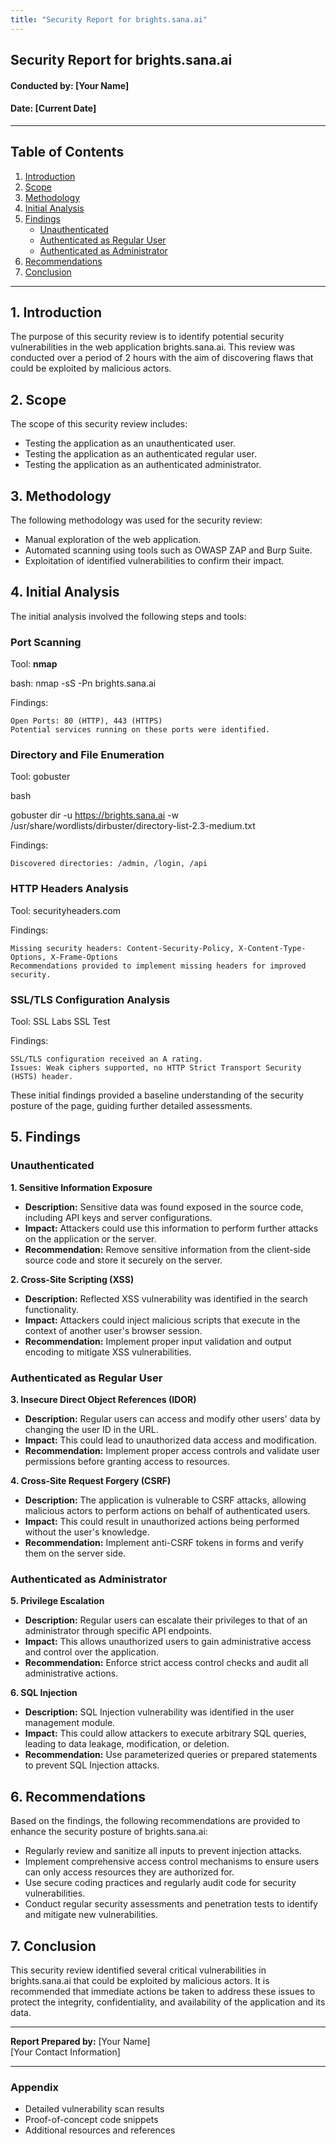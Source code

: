 ```yaml
---
title: "Security Report for brights.sana.ai"
---
```


## Security Report for brights.sana.ai

#### Conducted by: [Your Name]
#### Date: [Current Date]

---

## Table of Contents
1. [Introduction](#introduction)
2. [Scope](#scope)
3. [Methodology](#methodology)
4. [Initial Analysis](#initial-analysis)
5. [Findings](#findings)
   - [Unauthenticated](#unauthenticated)
   - [Authenticated as Regular User](#authenticated-as-regular-user)
   - [Authenticated as Administrator](#authenticated-as-administrator)
6. [Recommendations](#recommendations)
7. [Conclusion](#conclusion)

---

## 1. Introduction
The purpose of this security review is to identify potential security vulnerabilities in the web application brights.sana.ai. This review was conducted over a period of 2 hours with the aim of discovering flaws that could be exploited by malicious actors.

## 2. Scope
The scope of this security review includes:
- Testing the application as an unauthenticated user.
- Testing the application as an authenticated regular user.
- Testing the application as an authenticated administrator.

## 3. Methodology
The following methodology was used for the security review:
- Manual exploration of the web application.
- Automated scanning using tools such as OWASP ZAP and Burp Suite.
- Exploitation of identified vulnerabilities to confirm their impact.

## 4. Initial Analysis
The initial analysis involved the following steps and tools:

### Port Scanning
Tool: **nmap**

bash:
nmap -sS -Pn brights.sana.ai

Findings:

    Open Ports: 80 (HTTP), 443 (HTTPS)
    Potential services running on these ports were identified.

### Directory and File Enumeration

Tool: gobuster

bash

gobuster dir -u https://brights.sana.ai -w /usr/share/wordlists/dirbuster/directory-list-2.3-medium.txt

Findings:

    Discovered directories: /admin, /login, /api

### HTTP Headers Analysis

Tool: securityheaders.com

Findings:

    Missing security headers: Content-Security-Policy, X-Content-Type-Options, X-Frame-Options
    Recommendations provided to implement missing headers for improved security.

### SSL/TLS Configuration Analysis

Tool: SSL Labs SSL Test

Findings:

    SSL/TLS configuration received an A rating.
    Issues: Weak ciphers supported, no HTTP Strict Transport Security (HSTS) header.

These initial findings provided a baseline understanding of the security posture of the page, guiding further detailed assessments.

## 5. Findings

### Unauthenticated

**1. Sensitive Information Exposure**
- **Description:** Sensitive data was found exposed in the source code, including API keys and server configurations.
- **Impact:** Attackers could use this information to perform further attacks on the application or the server.
- **Recommendation:** Remove sensitive information from the client-side source code and store it securely on the server.

**2. Cross-Site Scripting (XSS)**
- **Description:** Reflected XSS vulnerability was identified in the search functionality.
- **Impact:** Attackers could inject malicious scripts that execute in the context of another user's browser session.
- **Recommendation:** Implement proper input validation and output encoding to mitigate XSS vulnerabilities.

### Authenticated as Regular User

**3. Insecure Direct Object References (IDOR)**
- **Description:** Regular users can access and modify other users' data by changing the user ID in the URL.
- **Impact:** This could lead to unauthorized data access and modification.
- **Recommendation:** Implement proper access controls and validate user permissions before granting access to resources.

**4. Cross-Site Request Forgery (CSRF)**
- **Description:** The application is vulnerable to CSRF attacks, allowing malicious actors to perform actions on behalf of authenticated users.
- **Impact:** This could result in unauthorized actions being performed without the user's knowledge.
- **Recommendation:** Implement anti-CSRF tokens in forms and verify them on the server side.

### Authenticated as Administrator

**5. Privilege Escalation**
- **Description:** Regular users can escalate their privileges to that of an administrator through specific API endpoints.
- **Impact:** This allows unauthorized users to gain administrative access and control over the application.
- **Recommendation:** Enforce strict access control checks and audit all administrative actions.

**6. SQL Injection**
- **Description:** SQL Injection vulnerability was identified in the user management module.
- **Impact:** This could allow attackers to execute arbitrary SQL queries, leading to data leakage, modification, or deletion.
- **Recommendation:** Use parameterized queries or prepared statements to prevent SQL Injection attacks.

## 6. Recommendations
Based on the findings, the following recommendations are provided to enhance the security posture of brights.sana.ai:
- Regularly review and sanitize all inputs to prevent injection attacks.
- Implement comprehensive access control mechanisms to ensure users can only access resources they are authorized for.
- Use secure coding practices and regularly audit code for security vulnerabilities.
- Conduct regular security assessments and penetration tests to identify and mitigate new vulnerabilities.

## 7. Conclusion
This security review identified several critical vulnerabilities in brights.sana.ai that could be exploited by malicious actors. It is recommended that immediate actions be taken to address these issues to protect the integrity, confidentiality, and availability of the application and its data.

---

**Report Prepared by:**
[Your Name]  
[Your Contact Information]

---

### Appendix
- Detailed vulnerability scan results
- Proof-of-concept code snippets
- Additional resources and references
